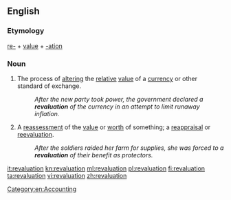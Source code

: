 ==English==

===Etymology===
[[re-]] + [[value]] + [[-ation]]

===Noun===
{{en-noun}}

# The process of [[alter]]ing the [[relative]] [[value]] of a [[currency]] or other standard of exchange.
#:''After the new party took power, the government declared a '''revaluation''' of the currency in an attempt to limit runaway inflation.''
# A [[reassessment]] of the [[value]] or [[worth]] of something; a [[reappraisal]] or [[reevaluation]].
#:''After the soldiers raided her farm for supplies, she was forced to a '''revaluation''' of their benefit as protectors.''

[[Category:en:Accounting]]

[[it:revaluation]]
[[kn:revaluation]]
[[ml:revaluation]]
[[pl:revaluation]]
[[fi:revaluation]]
[[ta:revaluation]]
[[vi:revaluation]]
[[zh:revaluation]]